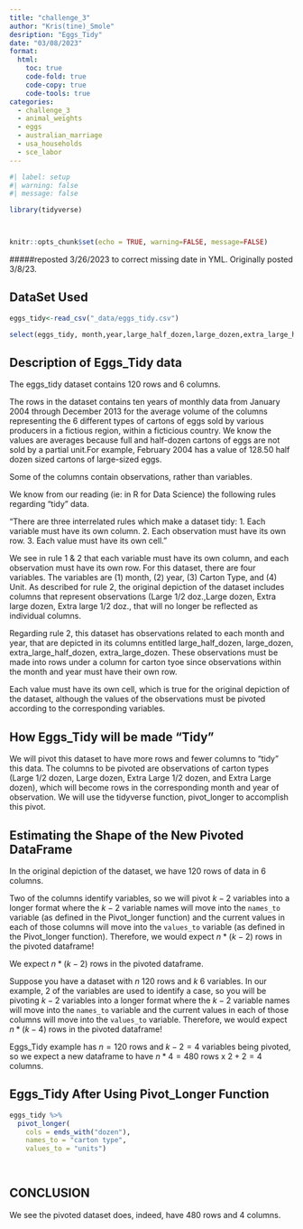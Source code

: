```yaml
---
title: "challenge_3"
author: "Kris(tine)_Smole"
desription: "Eggs_Tidy"
date: "03/08/2023" 
format:
  html:
    toc: true
    code-fold: true
    code-copy: true
    code-tools: true
categories:
  - challenge_3
  - animal_weights
  - eggs
  - australian_marriage
  - usa_households
  - sce_labor
---
```


```r
#| label: setup
#| warning: false
#| message: false

library(tidyverse)



knitr::opts_chunk$set(echo = TRUE, warning=FALSE, message=FALSE)
```
#####reposted 3/26/2023 to correct missing date in YML.
Originally posted 3/8/23.

## DataSet Used



```r
eggs_tidy<-read_csv("_data/eggs_tidy.csv")
```

```r
select(eggs_tidy, month,year,large_half_dozen,large_dozen,extra_large_half_dozen,extra_large_dozen)
```
## Description of Eggs_Tidy data
The eggs_tidy dataset contains 120 rows and 6 columns.

The rows in the dataset contains ten years of monthly data from January 2004 through December 2013 for the average volume of the columns representing the 6 different types of cartons of eggs sold by various producers in a fictious region, within a ficticious country. We know the values are averages because full and half-dozen cartons of eggs are not sold by a partial unit.For example, February 2004 has a value of 128.50 half dozen sized cartons of large-sized eggs. 

Some of the columns contain observations, rather than variables. 

We know from our reading (ie: in R for Data Science) the following rules regarding "tidy" data.

"There are three interrelated rules which make a dataset tidy:
1.	Each variable must have its own column.
2.	Each observation must have its own row.
3.	Each value must have its own cell."

We see in rule 1 & 2 that each variable must have its own column, and each observation must have its own row. For this dataset, there are four variables. The variables are (1) month, (2) year, (3) Carton Type, and (4) Unit. As described for rule 2, the original depiction of the dataset includes columns that represent observations (Large 1/2 doz.,Large dozen, Extra large dozen, Extra large 1/2 doz., that will no longer be reflected as individual columns.

Regarding rule 2, this dataset has observations related to each month and year, that are depicted in its columns entitled large_half_dozen, large_dozen, extra_large_half_dozen, extra_large_dozen. These observations must be made into rows under a column for carton tyoe since observations within the month and year must have their own row.

Each value must have its own cell, which is true for the original depiction of the dataset, although the values of the observations must be pivoted according to the corresponding variables.

## How Eggs_Tidy will be made "Tidy"

We will pivot this dataset to have more rows and fewer columns to "tidy" this data. The columns to be pivoted are observations of carton types (Large 1/2 dozen, Large dozen, Extra Large 1/2 dozen, and Extra Large dozen), which will become rows in the corresponding month and year of observation. We will use the tidyverse function, pivot_longer to accomplish this pivot.

## Estimating the Shape of the New Pivoted DataFrame
In the original depiction of the dataset, we have 120 rows of data in 6 columns. 

Two of the columns identify variables, so we will pivot $k-2$ variables into a longer format where the $k-2$ variable names will move into the `names_to` variable (as defined in the Pivot_longer function) and the current values in each of those columns will move into the `values_to` variable (as defined in the Pivot_longer function). Therefore, we would expect $n * (k-2)$ rows in the pivoted dataframe!


We expect $n * (k-2)$ rows in the pivoted dataframe.


Suppose you have a dataset with $n$ 120 rows and $k$ 6 variables. In our example, 2 of the variables are used to identify a case, so you will be pivoting $k-2$ variables into a longer format where the $k-2$ variable names will move into the `names_to` variable and the current values in each of those columns will move into the `values_to` variable. Therefore, we would expect $n * (k-4)$ rows in the pivoted dataframe!

Eggs_Tidy example has $n =120$ rows and $k - 2 = 4$ variables being pivoted, so we expect a new dataframe to have $n * 4 = 480$ rows x $2 + 2 = 4$ columns.


## Eggs_Tidy After Using Pivot_Longer Function

```r


eggs_tidy %>%
  pivot_longer(
    cols = ends_with("dozen"),
    names_to = "carton type",
    values_to = "units")

 

```


## CONCLUSION

We see the pivoted dataset does, indeed, have 480 rows and 4 columns. 

